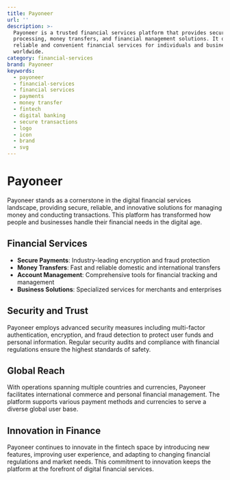 ```yaml
---
title: Payoneer
url: ''
description: >-
  Payoneer is a trusted financial services platform that provides secure payment
  processing, money transfers, and financial management solutions. It offers
  reliable and convenient financial services for individuals and businesses
  worldwide.
category: financial-services
brand: Payoneer
keywords:
  - payoneer
  - financial-services
  - financial services
  - payments
  - money transfer
  - fintech
  - digital banking
  - secure transactions
  - logo
  - icon
  - brand
  - svg
---
```


# Payoneer

Payoneer stands as a cornerstone in the digital financial services landscape, providing secure, reliable, and innovative solutions for managing money and conducting transactions. This platform has transformed how people and businesses handle their financial needs in the digital age.

## Financial Services

- **Secure Payments**: Industry-leading encryption and fraud protection
- **Money Transfers**: Fast and reliable domestic and international transfers
- **Account Management**: Comprehensive tools for financial tracking and management
- **Business Solutions**: Specialized services for merchants and enterprises

## Security and Trust

Payoneer employs advanced security measures including multi-factor authentication, encryption, and fraud detection to protect user funds and personal information. Regular security audits and compliance with financial regulations ensure the highest standards of safety.

## Global Reach

With operations spanning multiple countries and currencies, Payoneer facilitates international commerce and personal financial management. The platform supports various payment methods and currencies to serve a diverse global user base.

## Innovation in Finance

Payoneer continues to innovate in the fintech space by introducing new features, improving user experience, and adapting to changing financial regulations and market needs. This commitment to innovation keeps the platform at the forefront of digital financial services.
